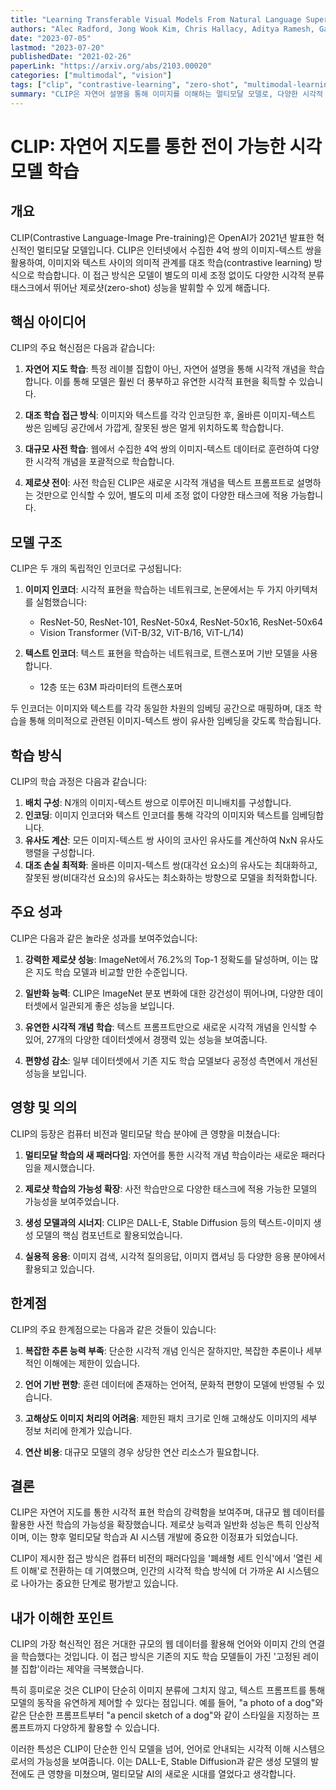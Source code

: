 ```yaml
---
title: "Learning Transferable Visual Models From Natural Language Supervision"
authors: "Alec Radford, Jong Wook Kim, Chris Hallacy, Aditya Ramesh, Gabriel Goh, Sandhini Agarwal, Girish Sastry, Amanda Askell, Pamela Mishkin, Jack Clark, Gretchen Krueger, Ilya Sutskever"
date: "2023-07-05"
lastmod: "2023-07-20"
publishedDate: "2021-02-26"
paperLink: "https://arxiv.org/abs/2103.00020"
categories: ["multimodal", "vision"]
tags: ["clip", "contrastive-learning", "zero-shot", "multimodal-learning"]
summary: "CLIP은 자연어 설명을 통해 이미지를 이해하는 멀티모달 모델로, 다양한 시각적 인식 태스크에서 뛰어난 제로샷 성능을 보여줍니다."
---
```


# CLIP: 자연어 지도를 통한 전이 가능한 시각 모델 학습

## 개요

CLIP(Contrastive Language-Image Pre-training)은 OpenAI가 2021년 발표한 혁신적인 멀티모달 모델입니다. CLIP은 인터넷에서 수집한 4억 쌍의 이미지-텍스트 쌍을 활용하여, 이미지와 텍스트 사이의 의미적 관계를 대조 학습(contrastive learning) 방식으로 학습합니다. 이 접근 방식은 모델이 별도의 미세 조정 없이도 다양한 시각적 분류 태스크에서 뛰어난 제로샷(zero-shot) 성능을 발휘할 수 있게 해줍니다.

## 핵심 아이디어

CLIP의 주요 혁신점은 다음과 같습니다:

1. **자연어 지도 학습**: 특정 레이블 집합이 아닌, 자연어 설명을 통해 시각적 개념을 학습합니다. 이를 통해 모델은 훨씬 더 풍부하고 유연한 시각적 표현을 획득할 수 있습니다.

2. **대조 학습 접근 방식**: 이미지와 텍스트를 각각 인코딩한 후, 올바른 이미지-텍스트 쌍은 임베딩 공간에서 가깝게, 잘못된 쌍은 멀게 위치하도록 학습합니다.

3. **대규모 사전 학습**: 웹에서 수집한 4억 쌍의 이미지-텍스트 데이터로 훈련하여 다양한 시각적 개념을 포괄적으로 학습합니다.

4. **제로샷 전이**: 사전 학습된 CLIP은 새로운 시각적 개념을 텍스트 프롬프트로 설명하는 것만으로 인식할 수 있어, 별도의 미세 조정 없이 다양한 태스크에 적용 가능합니다.

## 모델 구조

CLIP은 두 개의 독립적인 인코더로 구성됩니다:

1. **이미지 인코더**: 시각적 표현을 학습하는 네트워크로, 논문에서는 두 가지 아키텍처를 실험했습니다:
   - ResNet-50, ResNet-101, ResNet-50x4, ResNet-50x16, ResNet-50x64
   - Vision Transformer (ViT-B/32, ViT-B/16, ViT-L/14)

2. **텍스트 인코더**: 텍스트 표현을 학습하는 네트워크로, 트랜스포머 기반 모델을 사용합니다.
   - 12층 또는 63M 파라미터의 트랜스포머

두 인코더는 이미지와 텍스트를 각각 동일한 차원의 임베딩 공간으로 매핑하며, 대조 학습을 통해 의미적으로 관련된 이미지-텍스트 쌍이 유사한 임베딩을 갖도록 학습됩니다.

## 학습 방식

CLIP의 학습 과정은 다음과 같습니다:

1. **배치 구성**: N개의 이미지-텍스트 쌍으로 이루어진 미니배치를 구성합니다.
2. **인코딩**: 이미지 인코더와 텍스트 인코더를 통해 각각의 이미지와 텍스트를 임베딩합니다.
3. **유사도 계산**: 모든 이미지-텍스트 쌍 사이의 코사인 유사도를 계산하여 NxN 유사도 행렬을 구성합니다.
4. **대조 손실 최적화**: 올바른 이미지-텍스트 쌍(대각선 요소)의 유사도는 최대화하고, 잘못된 쌍(비대각선 요소)의 유사도는 최소화하는 방향으로 모델을 최적화합니다.

## 주요 성과

CLIP은 다음과 같은 놀라운 성과를 보여주었습니다:

1. **강력한 제로샷 성능**: ImageNet에서 76.2%의 Top-1 정확도를 달성하며, 이는 많은 지도 학습 모델과 비교할 만한 수준입니다.

2. **일반화 능력**: CLIP은 ImageNet 분포 변화에 대한 강건성이 뛰어나며, 다양한 데이터셋에서 일관되게 좋은 성능을 보입니다.

3. **유연한 시각적 개념 학습**: 텍스트 프롬프트만으로 새로운 시각적 개념을 인식할 수 있어, 27개의 다양한 데이터셋에서 경쟁력 있는 성능을 보여줍니다.

4. **편향성 감소**: 일부 데이터셋에서 기존 지도 학습 모델보다 공정성 측면에서 개선된 성능을 보입니다.

## 영향 및 의의

CLIP의 등장은 컴퓨터 비전과 멀티모달 학습 분야에 큰 영향을 미쳤습니다:

1. **멀티모달 학습의 새 패러다임**: 자연어를 통한 시각적 개념 학습이라는 새로운 패러다임을 제시했습니다.

2. **제로샷 학습의 가능성 확장**: 사전 학습만으로 다양한 태스크에 적용 가능한 모델의 가능성을 보여주었습니다.

3. **생성 모델과의 시너지**: CLIP은 DALL-E, Stable Diffusion 등의 텍스트-이미지 생성 모델의 핵심 컴포넌트로 활용되었습니다.

4. **실용적 응용**: 이미지 검색, 시각적 질의응답, 이미지 캡셔닝 등 다양한 응용 분야에서 활용되고 있습니다.

## 한계점

CLIP의 주요 한계점으로는 다음과 같은 것들이 있습니다:

1. **복잡한 추론 능력 부족**: 단순한 시각적 개념 인식은 잘하지만, 복잡한 추론이나 세부적인 이해에는 제한이 있습니다.

2. **언어 기반 편향**: 훈련 데이터에 존재하는 언어적, 문화적 편향이 모델에 반영될 수 있습니다.

3. **고해상도 이미지 처리의 어려움**: 제한된 패치 크기로 인해 고해상도 이미지의 세부 정보 처리에 한계가 있습니다.

4. **연산 비용**: 대규모 모델의 경우 상당한 연산 리소스가 필요합니다.

## 결론

CLIP은 자연어 지도를 통한 시각적 표현 학습의 강력함을 보여주며, 대규모 웹 데이터를 활용한 사전 학습의 가능성을 확장했습니다. 제로샷 능력과 일반화 성능은 특히 인상적이며, 이는 향후 멀티모달 학습과 AI 시스템 개발에 중요한 이정표가 되었습니다.

CLIP이 제시한 접근 방식은 컴퓨터 비전의 패러다임을 '폐쇄형 세트 인식'에서 '열린 세트 이해'로 전환하는 데 기여했으며, 인간의 시각적 학습 방식에 더 가까운 AI 시스템으로 나아가는 중요한 단계로 평가받고 있습니다.

## 내가 이해한 포인트

CLIP의 가장 혁신적인 점은 거대한 규모의 웹 데이터를 활용해 언어와 이미지 간의 연결을 학습했다는 것입니다. 이 접근 방식은 기존의 지도 학습 모델들이 가진 '고정된 레이블 집합'이라는 제약을 극복했습니다.

특히 흥미로운 것은 CLIP이 단순히 이미지 분류에 그치지 않고, 텍스트 프롬프트를 통해 모델의 동작을 유연하게 제어할 수 있다는 점입니다. 예를 들어, "a photo of a dog"와 같은 단순한 프롬프트부터 "a pencil sketch of a dog"와 같이 스타일을 지정하는 프롬프트까지 다양하게 활용할 수 있습니다.

이러한 특성은 CLIP이 단순한 인식 모델을 넘어, 언어로 안내되는 시각적 이해 시스템으로서의 가능성을 보여줍니다. 이는 DALL-E, Stable Diffusion과 같은 생성 모델의 발전에도 큰 영향을 미쳤으며, 멀티모달 AI의 새로운 시대를 열었다고 생각합니다. 
